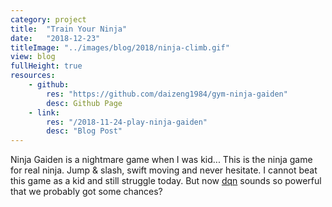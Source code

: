 ```yaml
---
category: project
title:  "Train Your Ninja"
date:   "2018-12-23"
titleImage: "../images/blog/2018/ninja-climb.gif"
view: blog
fullHeight: true
resources:
    - github:
        res: "https://github.com/daizeng1984/gym-ninja-gaiden"
        desc: Github Page
    - link: 
        res: "/2018-11-24-play-ninja-gaiden"
        desc: "Blog Post"
---
```


Ninja Gaiden is a nightmare game when I was kid... This is the ninja game for real ninja. Jump & slash, swift moving and never hesitate. I cannot beat this game as a kid and still struggle today. But now [dqn](https://deepmind.com/research/dqn/) sounds so powerful that we probably got some chances?
